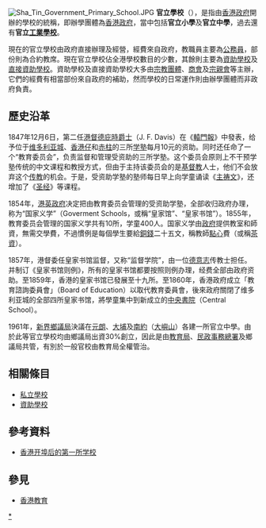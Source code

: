 {{主條目消歧義|本條目介紹由香港政府所開辦的官立學校，關於一般意義的公立學校，請參見「'''[[公立學校|公立學校]]'''」。關於公立學校的其他意思，請參見「'''[[公立學校_(消歧義)|公立學校 (消歧義)]]'''」。}}
[[File:Sha_Tin_Government_Primary_School.JPG|thumb]]
'''官立學校'''（{{lang-en|Government school}}），是指由[[香港政府|香港政府]]開辦的學校的統稱，即辦學團體為[[香港政府|香港政府]]，當中包括'''官立小學'''及'''官立中學'''，過去還有'''官立[[工業學校|工業學校]]'''。

現在的官立學校由政府直接辦理及經營，經費來自政府，教職員主要為[[公務員|公務員]]，部份則為合約教席。現在官立學校佔全港學校數目的少數，其餘則主要為[[資助學校|資助學校]]及[[直接資助學校|直接資助學校]]。資助學校及直接資助學校大多由[[宗教團體|宗教團體]]、[[商會|商會]]及[[宗親會|宗親會]]等主辦，它們的經費有相當部份來自政府的補助，然而學校的日常運作則由辦學團體而非政府負責。

==歷史沿革==
1847年12月6日，第二任[[港督|港督]][[戴維斯_(總督)|德庇時爵士]]（J. F. Davis）在《[[轅門報|轅門報]]》中發表，给予位于[[维多利亚城|维多利亚城]]、[[香港仔|香港仔]]和[[赤柱|赤柱]]的三所[[学塾|学塾]]每月10元的资助。同时还任命了一个“教育委员会”，负责监督和管理受资助的三所学塾。这个委员会原则上不干预学塾传统的中文课程和教授方式，但由于主持该委员会的是[[基督教|基督教]]人士，他们不会放弃这个[[传教|传教]]的机会。于是，受资助学塾的塾师每日早上向学童诵读《[[主祷文|主祷文]]》，还增加了《[[圣经|圣经]]》等课程。

1854年，[[港英政府|港英政府]]决定把由教育委员会管理的受资助学塾，全部收归政府办理，称为“国家义学”（Goverment Schools，或稱“皇家馆”、“皇家书馆”）。1855年，教育委员会管理的国家义学共有10所，学童400人。国家义学由[[政府|政府]]提供教室和師資，無需交學費，不過慣例是每個學生要給[[銅錢|銅錢]]二十五文，稱教師[[點心|點心]]費（或稱[[茶資|茶資]]）。

1857年，港督委任皇家书馆监督，又称“监督学院”，由一位[[德意志|德意志]]传教士担任。并制订《皇家书馆则例》，所有的皇家书馆都要按照则例办理，经费全部由政府资助。至1859年，香港的皇家书馆已發展至十九所。至1860年，香港政府成立「教育諮詢委員會」（Board of Education）以取代教育委員會，後來政府關閉了维多利亚城的全部四所皇家书馆，將學童集中到新成立的[[中央書院|中央書院]]（Central School）。

1961年，[[新界鄉議局|新界鄉議局]]決議在[[元朗|元朗]]、[[大埔區|大埔]]及[[南約|南約]]（[[大嶼山|大嶼山]]）各建一所官立中學。由於此等官立學校均由鄉議局出資30%創立，因此是由[[教育局_(香港)|教育局]]、[[民政事務總署|民政事務總署]]及鄉議局共管，有別於一般官校由教育局全權管治。

==相關條目==
*[[私立學校|私立學校]]
*[[資助學校|資助學校]]

==參考資料==
*[http://blog.sina.com.cn/s/blog_5ddac9700100eigw.html 香港开埠后的第一所学校]{{Wayback|url=http://blog.sina.com.cn/s/blog_5ddac9700100eigw.html |date=20091126070309 }}

== 參見 ==
*[[香港教育|香港教育]]

{{香港官立中學}}
{{香港官立小學}}
{{Commonscat|Government schools in Hong Kong|香港官立學校}}

[[Category:香港官立學校|*]]